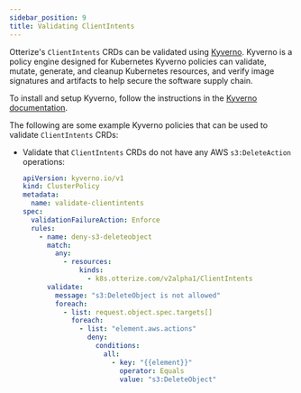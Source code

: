 ```yaml
---
sidebar_position: 9
title: Validating ClientIntents
---
```


Otterize's `ClientIntents` CRDs can be validated using [Kyverno](https://kyverno.io/#td-block-1).
Kyverno is a policy engine designed for Kubernetes
Kyverno policies can validate, mutate, generate, and cleanup Kubernetes resources, and verify image signatures and artifacts to help secure the software supply chain.

To install and setup Kyverno, follow the instructions in the [Kyverno documentation](https://kyverno.io/docs/installation/).

The following are some example Kyverno policies that can be used to validate `ClientIntents` CRDs:

* Validate that `ClientIntents` CRDs do not have any AWS `s3:DeleteAction` operations:

    ```yaml
    apiVersion: kyverno.io/v1
    kind: ClusterPolicy
    metadata:
      name: validate-clientintents
    spec:
      validationFailureAction: Enforce
      rules:
        - name: deny-s3-deleteobject
          match:
            any:
              - resources:
                  kinds:
                    - k8s.otterize.com/v2alpha1/ClientIntents
          validate:
            message: "s3:DeleteObject is not allowed"
            foreach:
              - list: request.object.spec.targets[]
                foreach:
                  - list: "element.aws.actions"
                    deny:
                      conditions:
                        all:
                          - key: "{{element}}"
                            operator: Equals
                            value: "s3:DeleteObject"
    ```
